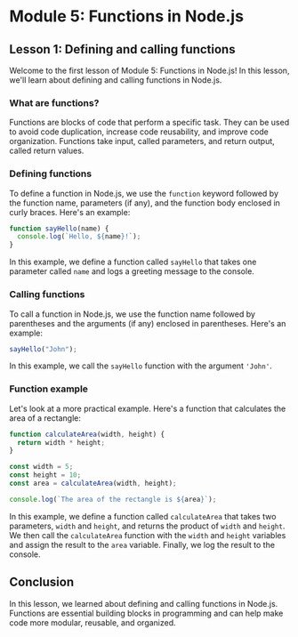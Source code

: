 # Module 5: Functions in Node.js

## Lesson 1: Defining and calling functions

Welcome to the first lesson of Module 5: Functions in Node.js! In this lesson, we'll learn about defining and calling functions in Node.js.

### What are functions?

Functions are blocks of code that perform a specific task. They can be used to avoid code duplication, increase code reusability, and improve code organization. Functions take input, called parameters, and return output, called return values.

### Defining functions

To define a function in Node.js, we use the `function` keyword followed by the function name, parameters (if any), and the function body enclosed in curly braces. Here's an example:

```javascript
function sayHello(name) {
  console.log(`Hello, ${name}!`);
}
```

In this example, we define a function called `sayHello` that takes one parameter called `name` and logs a greeting message to the console.

### Calling functions

To call a function in Node.js, we use the function name followed by parentheses and the arguments (if any) enclosed in parentheses. Here's an example:

```javascript
sayHello("John");
```

In this example, we call the `sayHello` function with the argument `'John'`.

### Function example

Let's look at a more practical example. Here's a function that calculates the area of a rectangle:

```javascript
function calculateArea(width, height) {
  return width * height;
}

const width = 5;
const height = 10;
const area = calculateArea(width, height);

console.log(`The area of the rectangle is ${area}`);
```

In this example, we define a function called `calculateArea` that takes two parameters, `width` and `height`, and returns the product of `width` and `height`. We then call the `calculateArea` function with the `width` and `height` variables and assign the result to the `area` variable. Finally, we log the result to the console.

## Conclusion

In this lesson, we learned about defining and calling functions in Node.js. Functions are essential building blocks in programming and can help make code more modular, reusable, and organized.
